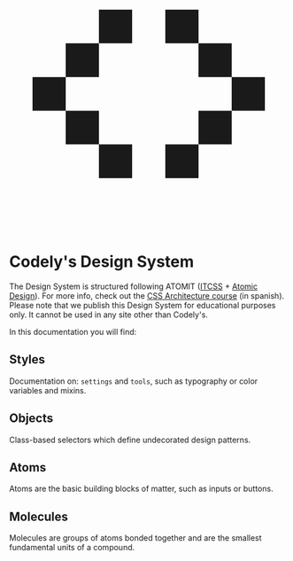 
<Meta title="Intro" />

<div className="docs-hero">
  <svg viewBox="0 0 24 24" fill="none" xmlns="http://www.w3.org/2000/svg">
    <path d="M4.85739 10.794H2V13.6906H4.85739V10.794Z" fill="currentColor" />
    <path d="M7.71484 7.89854H4.85746L4.85739 10.794L7.71484 10.7951V7.89854Z" fill="currentColor" />
    <path d="M7.71484 13.6907L4.85739 13.6906L4.85746 16.5873H7.71484V13.6907Z" fill="currentColor" />
    <path d="M19.1426 13.6907H22V10.7942H19.1426V13.6907Z" fill="currentColor" />
    <path d="M16.2852 16.5862H19.1425L19.1426 13.6907L16.2852 13.6897V16.5862Z" fill="currentColor" />
    <path d="M16.2855 10.794L19.1426 10.7942L19.1429 7.89752H16.2855V10.794Z" fill="currentColor" />
    <path d="M10.5713 5H7.7139V7.89652H10.5713V5Z" fill="currentColor" />
    <path d="M10.5713 16.5862H7.7139V19.4828H10.5713V16.5862Z" fill="currentColor" />
    <path d="M16.2869 5H13.4295V7.89652H16.2869V5Z" fill="currentColor" />
    <path d="M16.2869 16.5862H13.4295V19.4828H16.2869V16.5862Z" fill="currentColor" />
  </svg>
  <h1>Codely's Design System</h1>
</div>

The Design System is structured following ATOMIT ([ITCSS](https://itcss.io/) + [Atomic Design](https://bradfrost.com/blog/post/atomic-web-design/)). For more info, check out the [CSS Architecture course](https://pro.codely.tv/library/arquitectura-css-64280/192138/about/) (in spanish).
Please note that we publish this Design System for educational purposes only. It cannot be used in any site other than Codely's.

In this documentation you will find:

## Styles

Documentation on: `settings` and `tools`, such as typography or color variables and mixins.

## Objects

Class-based selectors which define undecorated design patterns.

## Atoms

Atoms are the basic building blocks of matter, such as inputs or buttons.

## Molecules

Molecules are groups of atoms bonded together and are the smallest fundamental units of a compound.